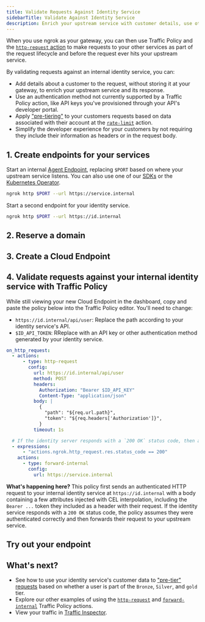 ```yaml
---
title: Validate Requests Against Identity Service
sidebarTitle: Validate Against Identity Service
description: Enrich your upstream service with customer details, use other authentication methods, and simplify developer experience by adding identity logic to your gateway through an HTTP request.
---
```





When you use ngrok as your gateway, you can then use Traffic Policy and the [`http-request` action](/docs/traffic-policy/actions/http-request) to make requests to your other services as part of the request lifecycle and before the request ever hits your upstream service.

By validating requests against an internal identity service, you can:

- Add details about a customer to the request, without storing it at your gateway, to enrich your upstream service and its response.
- Use an authentication method not currently supported by a Traffic Policy action, like API keys you've provisioned through your API's developer portal.
- Apply ["pre-tiering"](/docs/traffic-policy/actions/rate-limit) to your customers requests based on data associated with their account at the [`rate-limit`](/docs/traffic-policy/actions/rate-limit) action.
- Simplify the developer experience for your customers by not requiring they include their information as headers or in the request body.

## 1. Create endpoints for your services

Start an internal [Agent Endpoint](/docs/universal-gateway/agent-endpoints/), replacing `$PORT` based on where your upstream service listens.
You can also use one of our [SDKs](/docs/agent-sdks) or the [Kubernetes Operator](/docs/k8s).

```bash
ngrok http $PORT --url https://service.internal
```

Start a second endpoint for your identity service.

```bash
ngrok http $PORT --url https://id.internal
```

## 2. Reserve a domain

<ReserveDomain />

## 3. Create a Cloud Endpoint

<CloudEndpoint />

## 4. Validate requests against your internal identity service with Traffic Policy

While still viewing your new Cloud Endpoint in the dashboard, copy and paste the policy below into the Traffic Policy editor.
You'll need to change:

- `https://id.internal/api/user`: Replace the path according to your identity service's API.
- `$ID_API_TOKEN`: RReplace with an API key or other authentication method generated by your identity service.

```yaml
on_http_request:
  - actions:
      - type: http-request
        config:
          url: https://id.internal/api/user
          method: POST
          headers:
            Authorization: "Bearer $ID_API_KEY"
            Content-Type: "application/json"
          body: |
            {
              "path": "${req.url.path}",
              "token": "${req.headers['Authorization']}",
            }
          timeout: 1s

  # If the identity server responds with a `200 OK` status code, then assume the user is authenticated and their request should continue
  - expressions:
      - "actions.ngrok.http_request.res.status_code == 200"
    actions:
      - type: forward-internal
        config:
          url: https://service.internal


```

**What's happening here?**
This policy first sends an authenticated HTTP request to your internal identity service at `https://id.internal` with a body containing a few attributes injected with CEL interpolation, including the `Bearer ...` token they included as a header with their request.
If the identity service responds with a `200 OK` status code, the policy assumes they were authenticated correctly and then forwards their request to your upstream service.

## Try out your endpoint

<TryOut />

## What's next?

- See how to use your identity service's customer data to ["pre-tier" requests](/docs/universal-gateway/examples/pre-tier-requests) based on whether a user is part of the `Bronze`, `Silver`, and `gold` tier.
- Explore our other examples of using the [`http-request`](/docs/traffic-policy/actions/http-request/#examples) and [`forward-internal`](/docs/traffic-policy/actions/forward-internal/#examples) Traffic Policy actions.
- View your traffic in [Traffic Inspector](https://dashboard.ngrok.com/traffic-inspector).

<Back />
